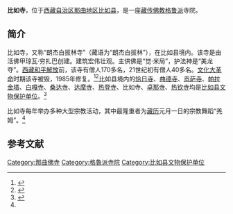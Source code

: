{{otheruses|subject=西藏自治区那曲地区比如县的比如寺|other=西藏自治区拉萨市尼木县的比如寺|巴古比如字那寺}}
{{Infobox Tibetan Buddhist monastery
|name =比如寺
|image =
|image size = 250px
|alt = 
|caption = 
|t=
|w=
|to = 
|ipa={{IPA|}}
|z=
|thdl=
|e=
|tc=比如寺
|s=比如寺
|p=
|m=
|k=
|pushpin_map = 
|latd =  | latm =  | lats =  | latNS = 
|longd=  | longm= | longs =| longEW = 
|iso_region = 
|map_caption = 
|mapsize = 
|location_country = 中国
|location = {{CHN}}[[西藏自治区|西藏自治区]][[那曲地区|那曲地区]][[比如县|比如县]]
|coordinates_display =
|founded_by = 甲琼瓦·穷扎巴
|date_founded =
|date_renovated =
|sect =[[格鲁派|格鲁派]]
|mather =
|children =
|dedicated_to = 
|tulku =
|head_lama = 
|head_mgh =
|no._of_monks = 
|architecture = 
|festivals =
|footnotes = 
}}

'''比如寺'''，位于[[西藏自治区|西藏自治区]][[那曲地区|那曲地区]][[比如县|比如县]]，是一座[[藏传佛教|藏传佛教]][[格鲁派|格鲁派]]寺院。

==简介==
比如寺，又称“朗杰白拔林寺”（藏语为“朗杰白拔林”），在比如县境内。该寺是由活佛甲琼瓦·穷扎巴创建。建筑宏伟壮观。主供佛是“觉·米局”，护法神是“美龙夺”。[[西藏和平解放|西藏和平解放]]前，该寺有僧人170多名，21世纪初有僧人40多名。[[文化大革命|文化大革命]]时期该寺被毁，1985年修复。<ref name=fjdh>{{Cite web |url=http://www.fjdh.cn/ffzt/fjhy/ahsy2013/03/140902220612.html |title=比如县比如寺—比如县—西藏寺院，佛教导航，2013-03-29 |access-date=2015-04-16 |archive-date=2015-09-24 |archive-url=https://web.archive.org/web/20150924013536/http://www.fjdh.cn/ffzt/fjhy/ahsy2013/03/140902220612.html |dead-url=no }}</ref><ref>{{Cite web |url=http://www.tibet.cn/10js/gbxz/xy/201501/t20150121_2227174.htm |title=走进比如 领略特色藏北风情，中国西藏网，2015-01-21 |access-date=2015-04-16 |archive-date=2015-04-16 |archive-url=https://web.archive.org/web/20150416151614/http://www.tibet.cn/10js/gbxz/xy/201501/t20150121_2227174.htm |dead-url=no }}</ref>比如县境内的[[恰日寺|恰日寺]]、[[曲德寺_(比如县)|曲德寺]]、[[贡萨寺|贡萨寺]]、[[帕拉金塔|帕拉金塔]]、[[白嘎寺|白嘎寺]]、[[桑达寺|桑达寺]]、[[达尔木寺|达摩寺]]、[[热登寺|热登寺]]、比如寺、[[卓那寺|卓那寺]]、[[热钦寺|热钦寺]]均是[[比如县文物保护单位|比如县文物保护单位]]。<ref name=xzzx>{{Cite web |url=http://www.tibetol.cn/html/2013/nq_0417/526.html |title=比如县，西藏在线，2013-04-07 |access-date=2015-04-16 |archive-url=https://web.archive.org/web/20140701160715/http://www.tibetol.cn/html/2013/nq_0417/526.html |archive-date=2014-07-01 |dead-url=yes }}</ref>

比如寺每年举办多种大型宗教活动，其中最隆重者为[[藏历|藏历]]元月一日的宗教舞蹈“羌姆”。<ref name=fjdh/>

==参考文献==
{{reflist}}

[[Category:那曲佛寺|Category:那曲佛寺]]
[[Category:格魯派寺院|Category:格魯派寺院]]
[[Category:比如县文物保护单位|Category:比如县文物保护单位]]